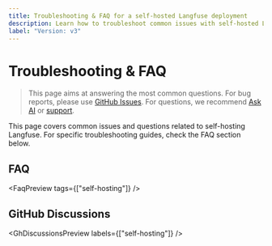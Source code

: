 ```yaml
---
title: Troubleshooting & FAQ for a self-hosted Langfuse deployment
description: Learn how to troubleshoot common issues with self-hosted Langfuse.
label: "Version: v3"
---
```


# Troubleshooting & FAQ

> This page aims at answering the most common questions. For bug reports, please use [GitHub Issues](/issues). For questions, we recommend [Ask AI](/docs/ask-ai) or [support](/support).

This page covers common issues and questions related to self-hosting Langfuse. For specific troubleshooting guides, check the FAQ section below.

## FAQ


<FaqPreview tags={["self-hosting"]} />

## GitHub Discussions


<GhDiscussionsPreview labels={["self-hosting"]} />
